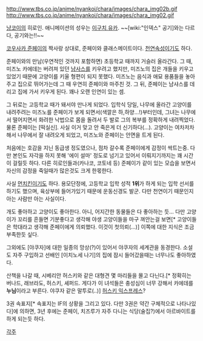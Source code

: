 http://www.tbs.co.jp/anime/nyankoi/chara/images/chara_img02b.gif
http://www.tbs.co.jp/anime/nyankoi/chara/images/chara_img02.gif

[[냥코이]]의 히로인. 애니메이션의 성우는 [[이구치 유카]].  ~~[wiki:"인덱스" 공기]와는 다르다, 공기와는!!~~

[[코우사카 준페이]]의 짝사랑 상대로, 준페이와 클래스메이트이다. [[천연]]속성이기도 하다.

준페이와의 만남(우연적인 것까지 포함하면) 초등학교 때까지 거슬러 올라간다. 그 때, 미즈노 카에데는 버려져 있던 [[냠사스]]를 키우려고 했지만, 미즈노의 집은 개들을 키우고 있었기 때문에 고양이를 키울 형편이 되지 못했다. 미즈노는 음식과 애묘 용품들을 놓아주고 집으로 뛰어가는데 그 때 우연히 준페이와 마주친 것. 그 뒤, 준페이는 냠샤스를 데리고 집에 가서 키우게 된다. 꽤나 오랜 인연이 있는 셈.

그 뒤로는 고등학교 때가 돼서야 만나게 되었다. 입학식 당일, 나무에 올라간 고양이를 내려주려는 미즈노를 준페이가 보게 되면서(색깔은 하,하양...!)부터인데, 그녀는 나무에서 떨어지면서 화려한 낙법으로 몸을 돌려서 두 발로 그의 복부를 정확하게 내려찍었다. 물론 준페이는 [떡실신]. 사실 이거 맞고 안 죽은게 더 신기하다(...). 고양이는 여차저차해서 나무에서 잘 내려오게 되었고, 미즈노와 준페이는 안면을 트게 된다.

처음에는 호감을 지닌 동급생 정도였으나, 점차 갈수록 준페이에게 감정이 싹트는중. 다만 본인도 자각을 하지 못해 '에이 설마' 정도로 넘기고 있어서 이뤄지기까지는 꽤 시간이 걸릴듯 하다. 다른 히로인들과(카나코, 코토네 등) 준페이가 같이 있는 모습을 보면서 자신의 감정을 죽일때가 많은것도 크게 한몫한다.

사실 [[먼치킨]]이기도 하다. 용모단정에, 고등학교 입학 성적 '''1위'''가 하게 되는 입학 선서를 하기도 했으며, 육상부에 들어가있기 때문에 운동신경도 발군. 다만 천연이기 때문인지 아는 사람만 아는 사실이다.

개도 좋아하고 고양이도 좋아한다. 아니, 어지간한 동물들은 다 좋아하는 듯... 다만 고양이가 꼬리를 흔들면 기분좋다고 생각해 야생 고양이들을 마구 껴안는걸 보면[* 고양이들은 학대라고 생각해 준페이에게 의뢰했다. 이것이 첫의뢰(...)] 이쪽에 대한 지식은 조금 부족한듯 싶다.

그외에도 [야쿠자]에 대한 일종의 망상(?)이 있어서 야쿠자의 세계관을 동경한다. 소설도 자주 구입하고 선배인 [이치노세 나기]의 집에 잠시 들어갔을때는 너무나도 좋아하였다.

산책을 나갈 때, 시베리안 허스키와 같은 대형견 몇 마리들을 몰고 다닌다.[* 정확히는 버나드, 래브라도, 허스키, 셰퍼드. 게다가 이 녀석들은 충성심이 너무 강해서 카에데를 '''누님'''이라고 부른다. 야쿠자 같은 말투로(..)]  [[허스키 익스프레스]]?

3권 속표지[* 속표지는 IF의 상황을 그리고 있다. 다만 3권은 약간 구체적으로 나타나있다]에 의하면, 3년 후에는 준페이, 치즈루가 자주 다니는 식당(술집?)에서 아르바이트를 하게 되는듯 하다.

[[각주]]
